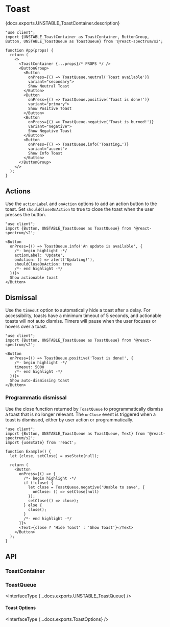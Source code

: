 

# Toast <VersionBadge version="alpha" />

<PageDescription>{docs.exports.UNSTABLE_ToastContainer.description}</PageDescription>

```tsx render docs={docs.exports.UNSTABLE_ToastContainer} links={docs.links} props={['placement']} initialProps={{placement: 'bottom'}} type="s2" wide
"use client";
import {UNSTABLE_ToastContainer as ToastContainer, ButtonGroup, Button, UNSTABLE_ToastQueue as ToastQueue} from '@react-spectrum/s2';

function App(props) {
  return (
    <>
      <ToastContainer {...props}/* PROPS */ />
      <ButtonGroup>
        <Button
          onPress={() => ToastQueue.neutral('Toast available')}
          variant="secondary">
          Show Neutral Toast
        </Button>
        <Button
          onPress={() => ToastQueue.positive('Toast is done!')}
          variant="primary">
          Show Positive Toast
        </Button>
        <Button
          onPress={() => ToastQueue.negative('Toast is burned!')}
          variant="negative">
          Show Negative Toast
        </Button>
        <Button
          onPress={() => ToastQueue.info('Toasting…')}
          variant="accent">
          Show Info Toast
        </Button>
      </ButtonGroup>
    </>
  );
}
```

## Actions

Use the `actionLabel` and `onAction` options to add an action button to the toast. Set `shouldCloseOnAction` to true to close the toast when the user presses the button.

```tsx render
"use client";
import {Button, UNSTABLE_ToastQueue as ToastQueue} from '@react-spectrum/s2';

<Button
  onPress={() => ToastQueue.info('An update is available', {
    /*- begin highlight -*/
    actionLabel: 'Update',
    onAction: () => alert('Updating!'),
    shouldCloseOnAction: true
    /*- end highlight -*/
  })}>
  Show actionable toast
</Button>
```

## Dismissal

Use the `timeout` option to automatically hide a toast after a delay. For accessibility, toasts have a minimum timeout of 5 seconds, and actionable toasts will not auto dismiss. Timers will pause when the user focuses or hovers over a toast.

```tsx render
"use client";
import {Button, UNSTABLE_ToastQueue as ToastQueue} from '@react-spectrum/s2';

<Button
  onPress={() => ToastQueue.positive('Toast is done!', {
    /*- begin highlight -*/
    timeout: 5000
    /*- end highlight -*/
  })}>
  Show auto-dismissing toast
</Button>
```

### Programmatic dismissal

Use the close function returned by `ToastQueue` to programmatically dismiss a toast that is no longer relevant. The `onClose` event is triggered when a toast is dismissed, either by user action or programmatically.

```tsx render
"use client";
import {Button, UNSTABLE_ToastQueue as ToastQueue, Text} from '@react-spectrum/s2';
import {useState} from 'react';

function Example() {
  let [close, setClose] = useState(null);

  return (
    <Button
      onPress={() => {
        /*- begin highlight -*/
        if (!close) {
          let close = ToastQueue.negative('Unable to save', {
            onClose: () => setClose(null)
          });
          setClose(() => close);
        } else {
          close();
        }
        /*- end highlight -*/
      }}>
      <Text>{close ? 'Hide Toast' : 'Show Toast'}</Text>
    </Button>
  );
}
```

## API

### ToastContainer

<PropTable component={docs.exports.UNSTABLE_ToastContainer} links={docs.links} />

### ToastQueue

<InterfaceType {...docs.exports.UNSTABLE_ToastQueue} />

#### Toast Options

<InterfaceType {...docs.exports.ToastOptions} />
